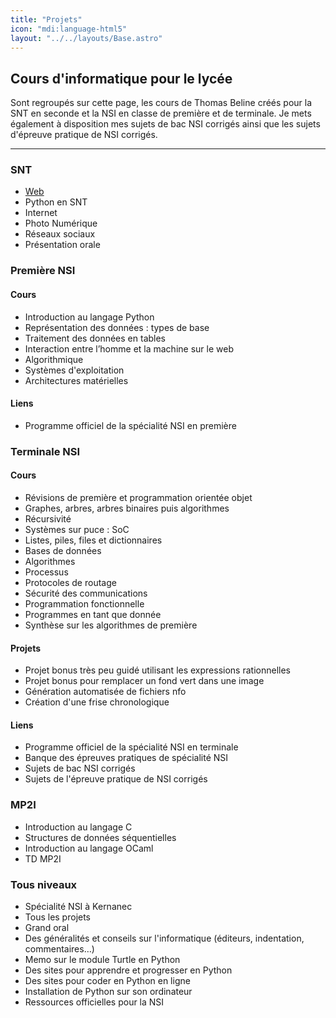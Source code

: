 ```yaml
---
title: "Projets"
icon: "mdi:language-html5"
layout: "../../layouts/Base.astro"
---
```


## Cours d'informatique pour le lycée
Sont regroupés sur cette page, les cours de Thomas Beline créés pour la SNT en seconde et la NSI en classe de première et de terminale. Je mets également à disposition mes sujets de bac NSI corrigés ainsi que les sujets d'épreuve pratique de NSI corrigés.

------------------------

### SNT
- [Web](./web)
- Python en SNT
- Internet
- Photo Numérique
- Réseaux sociaux
- Présentation orale

### Première NSI
#### Cours
- Introduction au langage Python
- Représentation des données : types de base
- Traitement des données en tables
- Interaction entre l’homme et la machine sur le web
- Algorithmique
- Systèmes d'exploitation
- Architectures matérielles
#### Liens
- Programme officiel de la spécialité NSI en première

### Terminale NSI
#### Cours
- Révisions de première et programmation orientée objet
- Graphes, arbres, arbres binaires puis algorithmes
- Récursivité
- Systèmes sur puce : SoC
- Listes, piles, files et dictionnaires
- Bases de données
- Algorithmes
- Processus
- Protocoles de routage
- Sécurité des communications
- Programmation fonctionnelle
- Programmes en tant que donnée
- Synthèse sur les algorithmes de première
#### Projets
- Projet bonus très peu guidé utilisant les expressions rationnelles
- Projet bonus pour remplacer un fond vert dans une image
- Génération automatisée de fichiers nfo
- Création d'une frise chronologique
#### Liens
- Programme officiel de la spécialité NSI en terminale
- Banque des épreuves pratiques de spécialité NSI
- Sujets de bac NSI corrigés
- Sujets de l'épreuve pratique de NSI corrigés

### MP2I
- Introduction au langage C
- Structures de données séquentielles
- Introduction au langage OCaml
- TD MP2I

### Tous niveaux
- Spécialité NSI à Kernanec
- Tous les projets
- Grand oral
- Des généralités et conseils sur l'informatique (éditeurs, indentation, commentaires…)
- Memo sur le module Turtle en Python
- Des sites pour apprendre et progresser en Python
- Des sites pour coder en Python en ligne
- Installation de Python sur son ordinateur
- Ressources officielles pour la NSI

